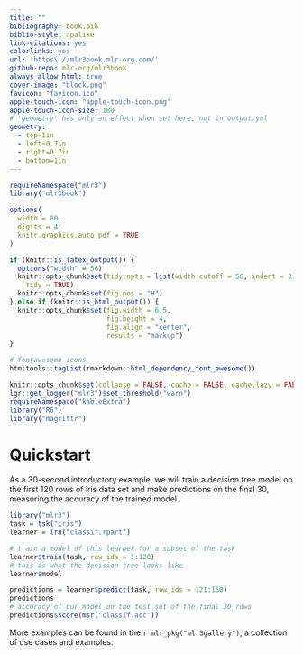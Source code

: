 ```yaml
---
title: ""
bibliography: book.bib
biblio-style: apalike
link-citations: yes
colorlinks: yes
url: 'https\://mlr3book.mlr-org.com/'
github-repo: mlr-org/mlr3book
always_allow_html: true
cover-image: "block.png"
favicon: "favicon.ico"
apple-touch-icon: "apple-touch-icon.png"
apple-touch-icon-size: 180
# 'geometry' has only an effect when set here, not in output.yml
geometry:
  - top=1in
  - left=0.7in
  - right=0.7in
  - bottom=1in
---
```


```r
requireNamespace("mlr3")
library("mlr3book")

options(
  width = 80,
  digits = 4,
  knitr.graphics.auto_pdf = TRUE
)

if (knitr::is_latex_output()) {
  options("width" = 56)
  knitr::opts_chunk$set(tidy.opts = list(width.cutoff = 56, indent = 2),
    tidy = TRUE)
  knitr::opts_chunk$set(fig.pos = "H")
} else if (knitr::is_html_output()) {
  knitr::opts_chunk$set(fig.width = 6.5,
                        fig.height = 4,
                        fig.align = "center",
                        results = "markup")
}

# fontawesome icons
htmltools::tagList(rmarkdown::html_dependency_font_awesome())

knitr::opts_chunk$set(collapse = FALSE, cache = FALSE, cache.lazy = FALSE)
lgr::get_logger("mlr3")$set_threshold("warn")
requireNamespace("kableExtra")
library("R6")
library("magrittr")
```

# Quickstart {-}

As a 30-second introductory example, we will train a decision tree model on the first 120 rows of iris data set and make predictions on the final 30, measuring the accuracy of the trained model.

```r
library("mlr3")
task = tsk("iris")
learner = lrn("classif.rpart")

# train a model of this learner for a subset of the task
learner$train(task, row_ids = 1:120)
# this is what the decision tree looks like
learner$model

predictions = learner$predict(task, row_ids = 121:150)
predictions
# accuracy of our model on the test set of the final 30 rows
predictions$score(msr("classif.acc"))
```

More examples can be found in the `r mlr_pkg("mlr3gallery")`, a collection of use cases and examples.
